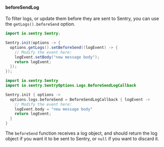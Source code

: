 #### beforeSendLog

To filter logs, or update them before they are sent to Sentry, you can use the `getLogs().beforeSend` option.

```java {tabTitle: Java}
import io.sentry.Sentry;

Sentry.init(options -> {
  options.getLogs().setBeforeSend((logEvent) -> {
    // Modify the event here:
    logEvent.setBody("new message body");
    return logEvent;
  });
});
```

```kotlin {tabTitle: Kotlin}
import io.sentry.Sentry
import io.sentry.SentryOptions.Logs.BeforeSendLogCallback

Sentry.init { options ->
  options.logs.beforeSend = BeforeSendLogCallback { logEvent ->
    // Modify the event here:
    logEvent.body = "new message body"
    return logEvent;
  }
}
```


The `beforeSend` function receives a log object, and should return the log object if you want it to be sent to Sentry, or `null` if you want to discard it.
